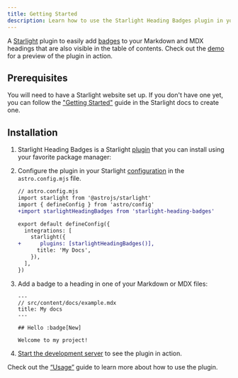 ```yaml
---
title: Getting Started
description: Learn how to use the Starlight Heading Badges plugin in your Starlight documentation.
---
```


A [Starlight](https://starlight.astro.build) plugin to easily add [badges](https://starlight.astro.build/guides/components/#badges) to your Markdown and MDX headings that are also visible in the table of contents.
Check out the [demo](/demo/) for a preview of the plugin in action.

## Prerequisites

You will need to have a Starlight website set up.
If you don't have one yet, you can follow the ["Getting Started"](https://starlight.astro.build/getting-started) guide in the Starlight docs to create one.

## Installation


<Steps>

1. Starlight Heading Badges is a Starlight [plugin](https://starlight.astro.build/reference/plugins/) that you can install using your favorite package manager:

   <PackageManagers pkg="starlight-heading-badges" />

2. Configure the plugin in your Starlight [configuration](https://starlight.astro.build/reference/configuration/#plugins) in the `astro.config.mjs` file.

   ```diff lang="js"
   // astro.config.mjs
   import starlight from '@astrojs/starlight'
   import { defineConfig } from 'astro/config'
   +import starlightHeadingBadges from 'starlight-heading-badges'

   export default defineConfig({
     integrations: [
       starlight({
   +      plugins: [starlightHeadingBadges()],
         title: 'My Docs',
       }),
     ],
   })
   ```

3. Add a badge to a heading in one of your Markdown or MDX files:

   ```mdx
   ---
   // src/content/docs/example.mdx
   title: My docs
   ---

   ## Hello :badge[New]

   Welcome to my project!
   ```

4. [Start the development server](https://starlight.astro.build/getting-started/#start-the-development-server) to see the plugin in action.

</Steps>

Check out the [“Usage”](/usage/) guide to learn more about how to use the plugin.
